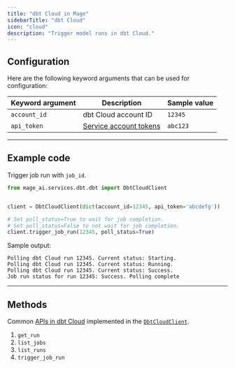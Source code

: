 ```yaml
---
title: "dbt Cloud in Mage"
sidebarTitle: "dbt Cloud"
icon: "cloud"
description: "Trigger model runs in dbt Cloud."
---
```


## Configuration

Here are the following keyword arguments that can be used for configuration:

| Keyword argument | Description | Sample value |
| --- | --- | --- |
| `account_id` | dbt Cloud account ID | `12345` |
| `api_token` | [Service account tokens](https://docs.getdbt.com/docs/dbt-cloud-apis/service-tokens) | `abc123` |

---

## Example code

Trigger job run with `job_id`.
```python
from mage_ai.services.dbt.dbt import DbtCloudClient


client = DbtCloudClient(dict(account_id=12345, api_token='abcdefg'))

# Set poll_status=True to wait for job completion.
# Set poll_status=False to not wait for job completion.
client.trigger_job_run(12345, poll_status=True)
```

Sample output:

```
Polling dbt Cloud run 12345. Current status: Starting.
Polling dbt Cloud run 12345. Current status: Running.
Polling dbt Cloud run 12345. Current status: Success.
Job run status for run 12345: Success. Polling complete
```

---

## Methods

Common [APIs in dbt Cloud](https://docs.getdbt.com/dbt-cloud/api-v2) implemented in the
[`DbtCloudClient`](https://github.com/mage-ai/mage-ai/blob/master/mage_ai/services/dbt/dbt.py).

1. `get_run`
1. `list_jobs`
1. `list_runs`
1. `trigger_job_run`
